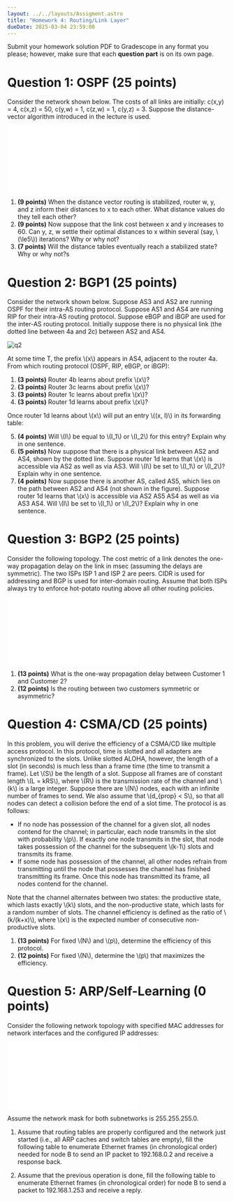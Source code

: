 ```yaml
---
layout: ../../layouts/Assigment.astro
title: "Homework 4: Routing/Link Layer"
dueDate: 2025-03-04 23:59:00
---
```


Submit your homework solution PDF to Gradescope in any format you please;
however, make sure that each **question part** is on its own page.

# Question 1: OSPF (25 points)

Consider the network shown below. The costs of all links are initially: c(x,y) = 4, c(x,z) = 50, c(y,w) = 1, c(z,w) = 1, c(y,z) = 3. Suppose the distance-vector algorithm introduced in the lecture is used.

![q1](/imgs/hw4p1.pdf)

1. **(9 points)** When the distance vector routing is stabilized, router w, y, and z inform their distances to x to each other. What distance values do they tell each other?
2. **(9 points)** Now suppose that the link cost between x and y increases to 60. Can y, z, w settle their optimal distances to x within several (say, \\(\le5\\)) iterations? Why or why not?
3. **(7 points)** Will the distance tables eventually reach a stabilized state? Why or why not?s


# Question 2: BGP1 (25 points)

Consider the network shown below.
Suppose AS3 and AS2 are running OSPF for their intra-AS routing protocol.
Suppose AS1 and AS4 are running RIP for their intra-AS routing protocol.
Suppose eBGP and iBGP are used for the inter-AS routing protocol.
Initially suppose there is no physical link (the dotted line between 4a and 2c) between AS2 and AS4.

![q2](/imgs/hw4p2.jpg)

At some time T, the prefix \\(x\\) appears in AS4, adjacent to the router 4a.
From which routing protocol (OSPF, RIP, eBGP, or iBGP):

1. **(3 points)** Router 4b learns about prefix \\(x\\)?
2. **(3 points)** Router 3c learns about prefix \\(x\\)?
3. **(3 points)** Router 1c learns about prefix \\(x\\)?
4. **(3 points)** Router 1d learns about prefix \\(x\\)?

Once router 1d learns about \\(x\\) will put an entry \\((x, I)\\) in its forwarding table:

5. **(4 points)** Will \\(I\\) be equal to \\(I_1\\) or \\(I_2\\) for this entry? Explain why in one sentence.
6. **(5 points)** Now suppose that there is a physical link between AS2 and AS4, shown by the dotted line.
Suppose router 1d learns that \\(x\\) is accessible via AS2 as well as via AS3.
Will \\(I\\) be set to \\(I_1\\) or \\(I_2\\)? Explain why in one sentence.
7. **(4 points)** Now suppose there is another AS, called AS5, which lies on the path between AS2 and AS4 (not shown in the figure).
Suppose router 1d learns that \\(x\\) is accessible via AS2 AS5 AS4 as well as via AS3 AS4.
Will \\(I\\) be set to \\(I_1\\) or \\(I_2\\)? Explain why in one sentence.


# Question 3: BGP2 (25 points)

Consider the following topology.
The cost metric of a link denotes the one-way propagation delay on the link in msec (assuming the delays are symmetric).
The two ISPs ISP 1 and ISP 2 are peers.
CIDR is used for addressing and BGP is used for inter-domain routing.
Assume that both ISPs always try to enforce hot-potato routing above all other routing policies.

![q3](/imgs/hw4p3.pdf)

1. **(13 points)** What is the one-way propagation delay between Customer 1 and Customer 2?
2. **(12 points)** Is the routing between two customers symmetric or asymmetric?


# Question 4: CSMA/CD (25 points)


In this problem, you will derive the efficiency of a CSMA/CD like multiple access protocol.
In this protocol, time is slotted and all adapters are synchronized to the slots.
Unlike slotted ALOHA, however, the length of a slot (in seconds) is much less than a frame time (the time to transmit a frame).
Let \\(S\\) be the length of a slot.
Suppose all frames are of constant length \\(L = kRS\\), where \\(R\\) is the transmission rate of the channel and \\(k\\) is a large integer.
Suppose there are \\(N\\) nodes, each with an infinite number of frames to send.
We also assume that \\(d_\{prop\} < S\\), so that all nodes can detect a collision before the end of a slot time.
The protocol is as follows:

- If no node has possession of the channel for a given slot, all nodes contend for the channel; in particular, each node transmits in the slot with probability \\(p\\). If exactly one node transmits in the slot, that node takes possession of the channel for the subsequent \\(k-1\\) slots and transmits its frame.
- If some node has possession of the channel, all other nodes refrain from transmitting until the node that possesses the channel has finished transmitting its frame. Once this node has transmitted its frame, all nodes contend for the channel.

Note that the channel alternates between two states: the productive state, which lasts exactly \\(k\\) slots, and the non-productive state, which lasts for a random number of slots.
The channel efficiency is defined as the ratio of \\(k/(k+x)\\), where \\(x\\) is the expected number of consecutive non-productive slots.

1. **(13 points)** For fixed \\(N\\) and \\(p\\), determine the efficiency of this protocol.
2. **(12 points)** For fixed \\(N\\), determine the \\(p\\) that maximizes the efficiency.


# Question 5: ARP/Self-Learning (0 points)

Consider the following network topology with specified MAC addresses for network interfaces and the configured IP addresses:

![q5](/imgs/hw4p5.pdf)

Assume the network mask for both subnetworks is 255.255.255.0.

1. Assume that routing tables are properly configured and the network just started (i.e., all ARP caches and switch tables are empty), fill the following table to enumerate Ethernet frames (in chronological order) needed for node B to send an IP packet to 192.168.0.2 and receive a response back.

2. Assume that the previous operation is done,  fill the following table to enumerate Ethernet frames (in chronological order) for node B to send a packet to 192.168.1.253 and receive a reply.
